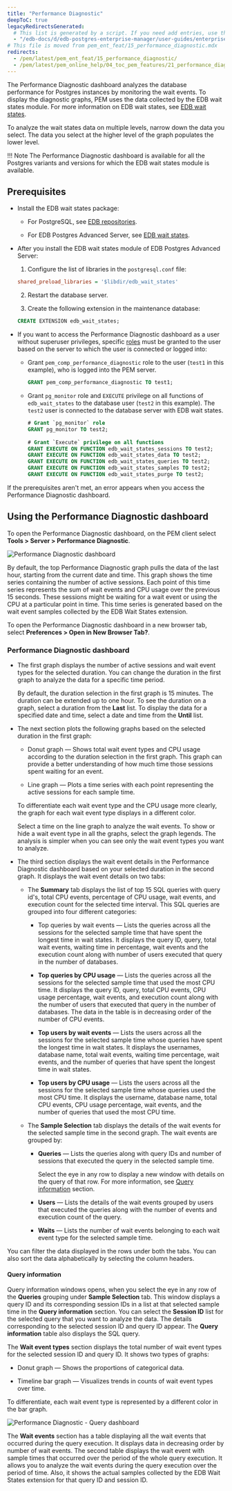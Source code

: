 ```yaml
---
title: "Performance Diagnostic"
deepToC: true
legacyRedirectsGenerated:
  # This list is generated by a script. If you need add entries, use the `legacyRedirects` key.
  - "/edb-docs/d/edb-postgres-enterprise-manager/user-guides/enterprise-features-guide/8.0/performance_diagnostic.html"
# This file is moved from pem_ent_feat/15_performance_diagnostic.mdx
redirects:
  - /pem/latest/pem_ent_feat/15_performance_diagnostic/
  - /pem/latest/pem_online_help/04_toc_pem_features/21_performance_diagnostic/
---
```


The Performance Diagnostic dashboard analyzes the database performance for Postgres instances by monitoring the wait events. To display the diagnostic graphs, PEM uses the data collected by the EDB wait states module. For more information on EDB wait states, see [EDB wait states](/pg_extensions/wait_states/).

To analyze the wait states data on multiple levels, narrow down the data you select. The data you select at the higher level of the graph populates the lower level.

!!! Note
    The Performance Diagnostic dashboard is available for all the Postgres variants and versions for which the EDB wait states module is available.


## Prerequisites

- Install the EDB wait states package:
     
    - For PostgreSQL, see [EDB repositories](https://repos.enterprisedb.com/). 
     
    - For EDB Postgres Advanced Server, see [EDB wait states](/pg_extensions/wait_states/installing/).

- After you install the EDB wait states module of EDB Postgres Advanced Server:
   
   1. Configure the list of libraries in the `postgresql.conf` file:

   ```ini
   shared_preload_libraries = '$libdir/edb_wait_states'
   ```

   2. Restart the database server. 
   
   3. Create the following extension in the maintenance database:

   ```sql
   CREATE EXTENSION edb_wait_states;
   ```

- If you want to access the Performance Diagnostic dashboard as a user without superuser privileges, specific [roles](../managing_pem_server/#using-pem-predefined-roles-to-manage-access-to-pem-functionality) must be granted to the user based on the server to which the user is connected or logged into:

  - Grant `pem_comp_performance_diagnostic` role to the user (`test1` in this example), who is logged into the PEM server.

    ```sql
    GRANT pem_comp_performance_diagnostic TO test1;
    ```
    
  - Grant `pg_monitor` role and `EXECUTE` privilege on all functions of `edb_wait_states` to the database user (`test2` in this example). The `test2` user is connected to the database server with EDB wait states.

    ```sql
    # Grant `pg_monitor` role
    GRANT pg_monitor TO test2;
          
    # Grant `Execute` privilege on all functions
    GRANT EXECUTE ON FUNCTION edb_wait_states_sessions TO test2;
    GRANT EXECUTE ON FUNCTION edb_wait_states_data TO test2;
    GRANT EXECUTE ON FUNCTION edb_wait_states_queries TO test2;
    GRANT EXECUTE ON FUNCTION edb_wait_states_samples TO test2; 
    GRANT EXECUTE ON FUNCTION edb_wait_states_purge TO test2;
    ```

If the prerequisites aren't met, an error appears when you access the Performance Diagnostic dashboard.

## Using the Performance Diagnostic dashboard

To open the Performance Diagnostic dashboard, on the PEM client select **Tools > Server > Performance Diagnostic**.

![Performance Diagnostic dashboard](../images/performance_diagnostic_intro.png)

By default, the top Performance Diagnostic graph pulls the data of the last hour, starting from the current date and time. This graph shows the time series containing the number of active sessions. Each point of this time series represents the sum of wait events and CPU usage over the previous 15 seconds. These sessions might be waiting for a wait event or using the CPU at a particular point in time. This time series is generated based on the wait event samples collected by the EDB Wait States extension.

To open the Performance Diagnostic dashboard in a new browser tab, select **Preferences > Open in New Browser Tab?**.

### Performance Diagnostic dashboard

- The first graph displays the number of active sessions and wait event types for the selected duration. You can change the duration in the first graph to analyze the data for a specific time period.

  By default, the duration selection in the first graph is 15 minutes. The duration can be extended up to one hour. To see the duration on a graph, select a duration from the **Last** list. To display the data for a specified date and time, select a date and time from the **Until** list.

- The next section plots the following graphs based on the selected duration in the first graph:

  - Donut graph &mdash; Shows total wait event types and CPU usage according to the duration selection in the first graph. This graph can provide a better understanding of how much time those sessions spent waiting for an event.
   
  - Line graph &mdash; Plots a time series with each point representing the active sessions for each sample time.

  To differentiate each wait event type and the CPU usage more clearly, the graph for each wait event type displays in a different color.

  Select a time on the line graph to analyze the wait events. To show or hide a wait event type in all the graphs, select the graph legends. The analysis is simpler when you can see only the wait event types you want to analyze. 

  
- The third section displays the wait event details in the Performance Diagnostic dashboard based on your selected duration in the second graph. It displays the wait event details on two tabs:

  - The **Summary** tab displays the list of top 15 SQL queries with query id's, total CPU events, percentage of CPU usage, wait events, and execution count for the selected time interval. This SQL queries are grouped into four different categories:
    
    - Top queries by wait events &mdash; Lists the queries across all the sessions for the selected sample time that have spent the longest time in wait states. It displays the query ID, query, total wait events, waiting time in percentage, wait events and the execution count along with number of users executed that query in the number of databases.
    
    - **Top queries by CPU usage** &mdash; Lists the queries across all the sessions for the selected sample time that used the most CPU time. It displays the query ID, query, total CPU events, CPU usage percentage, wait events, and execution count along with the number of users that executed that query in the number of databases. The data in the table is in decreasing order of the number of CPU events.
    
    - **Top users by wait events** &mdash; Lists the users across all the sessions for the selected sample time whose queries have spent the longest time in wait states. It displays the usernames, database name, total wait events, waiting time percentage, wait events, and the number of queries that have spent the longest time in wait states.
    
    - **Top users by CPU usage** &mdash; Lists the users across all the sessions for the selected sample time whose queries used the most CPU time. It displays the username, database name, total CPU events, CPU usage percentage, wait events, and the number of queries that used the most CPU time.

  - The **Sample Selection** tab displays the details of the wait events for the selected sample time in the second graph. The wait events are grouped by:

    - **Queries** &mdash; Lists the queries along with query IDs and number of sessions that executed the query in the selected sample time. 
    
      Select the eye in any row to display a new window with details on the query of that row. For more information, see [Query information](#query-information) section.
    
    - **Users** &mdash; Lists the details of the wait events grouped by users that executed the queries along with the number of events and execution count of the query.
    
    - **Waits** &mdash; Lists the number of wait events belonging to each wait event type for the selected sample time.
    
You can filter the data displayed in the rows under both the tabs. You can also sort the data alphabetically by selecting the column headers.

#### Query information

Query information windows opens, when you select the eye in any row of the **Queries** grouping under **Sample Selection** tab.
This window displays a query ID and its corresponding session IDs in a list at that selected sample time in the **Query information** section. You can select the **Session ID** list for the selected query that you want to analyze the data. The details corresponding to the selected session ID and query ID appear. The **Query information** table also displays the SQL query.

The **Wait event types** section displays the total number of wait event types for the selected session ID and query ID. It shows two types of graphs:

- Donut graph &mdash; Shows the proportions of categorical data.

- Timeline bar graph &mdash; Visualizes trends in counts of wait event types over time.

To differentiate, each wait event type is represented by a different color in the bar graph.

![Performance Diagnostic - Query dashboard](../images/performance_diagnostic_query_dashboard.png)

The **Wait events** section has a table displaying all the wait events that occurred during the query execution. It displays data in decreasing order by number of wait events. The second table displays the wait event with sample times that occurred over the period of the whole query execution. It allows you to analyze the wait events during the query execution over the period of time. Also, it shows the actual samples collected by the EDB Wait States extension for that query ID and session ID.
